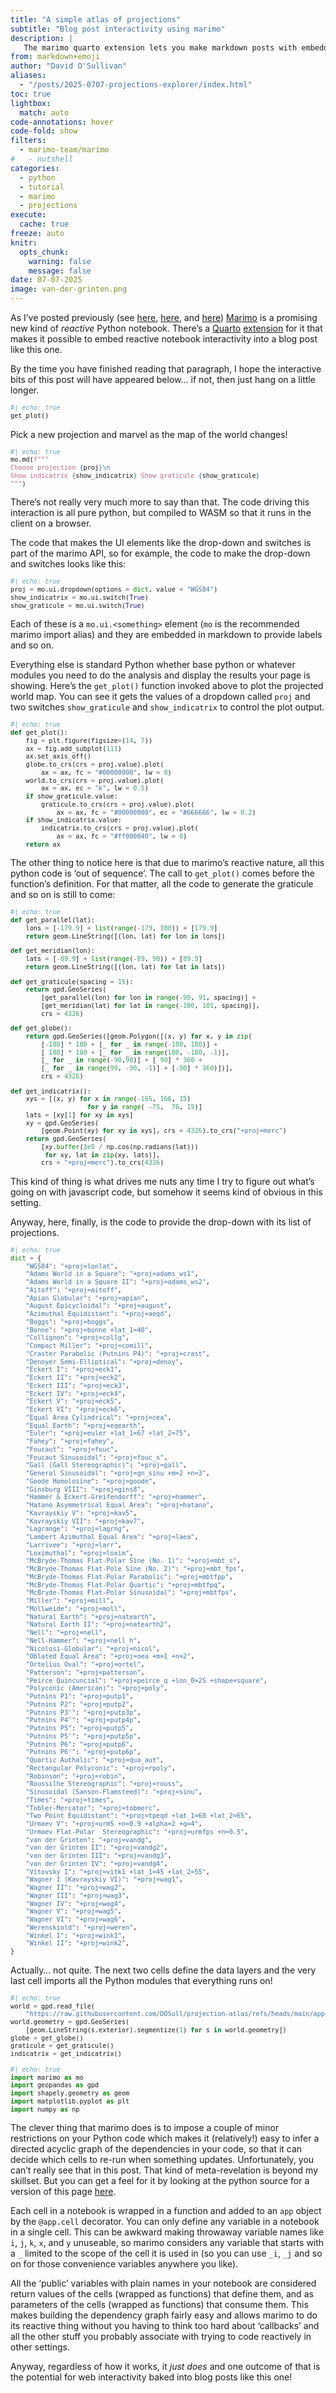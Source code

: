 ```yaml
---
title: "A simple atlas of projections"
subtitle: "Blog post interactivity using marimo"
description: |
   The marimo quarto extension lets you make markdown posts with embedded reactive python code which can be written in any old order you like (just like observable notebooks).
from: markdown+emoji
author: "David O'Sullivan"
aliases: 
  - "/posts/2025-0707-projections-explorer/index.html"
toc: true
lightbox:
  match: auto
code-annotations: hover
code-fold: show
filters: 
  - marimo-team/marimo
#   - nutshell
categories:
  - python
  - tutorial
  - marimo
  - projections
execute:
  cache: true
freeze: auto
knitr:
  opts_chunk: 
    warning: false
    message: false
date: 07-07-2025
image: van-der-grinten.png
---
```


As I've posted previously (see [here](../../notebooks/2025-02-18-marimo.ipynb), [here](../2025-03-09-mapweaver-beta/), and [here](../2025-05-22-python-meetup-talk/)) [Marimo](https://docs.marimo.io) is a promising new kind of _reactive_ Python notebook. There's a [Quarto](https://quarto.org) [extension](https://github.com/marimo-team/quarto-marimo) for it that makes it possible to embed reactive notebook interactivity into a blog post like this one.

By the time you have finished reading that paragraph, I hope the interactive bits of this post will have appeared below... if not, then just hang on a little longer.

::: {style="font-size:12px;"}
```python {.marimo}
#| echo: true
get_plot()
```
:::

Pick a new projection and marvel as the map of the world changes!

::: {style="font-size:12px;"}
```python {.marimo}
#| echo: true
mo.md(f"""
Choose projection {proj}\n
Show indicatrix {show_indicatrix} Show graticule {show_graticule}
""")
```
:::

There's not really very much more to say than that. The code driving this interaction is all pure python, but compiled to WASM so that it runs in the client on a browser.

The code that makes the UI elements like the drop-down and switches is part of the marimo API, so for example, the code to make the drop-down and switches looks like this:

::: {style="font-size:12px;"}
```python {.marimo}
#| echo: true
proj = mo.ui.dropdown(options = dict, value = "WGS84")
show_indicatrix = mo.ui.switch(True)
show_graticule = mo.ui.switch(True)
```
:::

Each of these is a `mo.ui.<something>` element (`mo` is the recommended marimo import alias) and they are embedded in markdown to provide labels and so on.

Everything else is standard Python whether base python or whatever modules you need to do the analysis and display the results your page is showing.  Here's the `get_plot()` function invoked above to plot the projected world map. You can see it gets the values of a dropdown called `proj` and two switches `show_graticule` and `show_indicatrix` to control the plot output. 

::: {style="font-size:12px;"}
```python {.marimo}
#| echo: true
def get_plot():
    fig = plt.figure(figsize=(14, 7))
    ax = fig.add_subplot(111)
    ax.set_axis_off()
    globe.to_crs(crs = proj.value).plot(
        ax = ax, fc = "#00000000", lw = 0)
    world.to_crs(crs = proj.value).plot(
        ax = ax, ec = "k", lw = 0.5)
    if show_graticule.value:
        graticule.to_crs(crs = proj.value).plot(
            ax = ax, fc = "#00000000", ec = "#666666", lw = 0.2)
    if show_indicatrix.value:
        indicatrix.to_crs(crs = proj.value).plot(
            ax = ax, fc = "#ff000040", lw = 0)
    return ax
```
:::

The other thing to notice here is that due to marimo's reactive nature, all this python code is 'out of sequence'. The call to `get_plot()` comes before the function's definition. For that matter, all the code to generate the graticule and so on is still to come:

::: {style="font-size:12px;"}
```python {.marimo}
#| echo: true
def get_parallel(lat):
    lons = [-179.9] + list(range(-179, 180)) + [179.9]
    return geom.LineString([(lon, lat) for lon in lons])

def get_meridian(lon):
    lats = [-89.9] + list(range(-89, 90)) + [89.9]
    return geom.LineString([(lon, lat) for lat in lats])

def get_graticule(spacing = 15):
    return gpd.GeoSeries(
        [get_parallel(lon) for lon in range(-90, 91, spacing)] +
        [get_meridian(lat) for lat in range(-180, 181, spacing)], 
        crs = 4326)

def get_globe():
    return gpd.GeoSeries([geom.Polygon([(x, y) for x, y in zip(
        [-180] * 180 + [_ for _ in range(-180, 180)] + 
        [ 180] * 180 + [_ for _ in range(180, -180, -1)],
        [_ for _ in range(-90,90)] + [ 90] * 360 + 
        [_ for _ in range(90, -90, -1)] + [-90] * 360)])],
        crs = 4326)

def get_indicatrix():
    xys = [(x, y) for x in range(-165, 166, 15)
                    for y in range( -75,  76, 15)]
    lats = [xy[1] for xy in xys]
    xy = gpd.GeoSeries(
        [geom.Point(xy) for xy in xys], crs = 4326).to_crs("+proj=merc")
    return gpd.GeoSeries(
        [xy.buffer(3e5 / np.cos(np.radians(lat))) 
         for xy, lat in zip(xy, lats)],
        crs = "+proj=merc").to_crs(4326)
```
:::

This kind of thing is what drives me nuts any time I try to figure out what's going on with javascript code, but somehow it seems kind of obvious in this setting.

Anyway, here, finally, is the code to provide the drop-down with its list of projections.

::: {style="font-size:12px;"}
```python {.marimo}
#| echo: true
dict = {
    "WGS84": "+proj=lonlat",
    "Adams World in a Square": "+proj=adams_ws1",
    "Adams World in a Square II": "+proj=adams_ws2",
    "Aitoff": "+proj=aitoff",
    "Apian Globular": "+proj=apian",
    "August Epicycloidal": "+proj=august",
    "Azimuthal Equidistant": "+proj=aeqd",
    "Boggs": "+proj=boggs",
    "Bonne": "+proj=bonne +lat_1=40",
    "Collignon": "+proj=collg",
    "Compact Miller": "+proj=comill",
    "Craster Parabolic (Putnins P4)": "+proj=crast",
    "Denoyer Semi-Elliptical": "+proj=denoy",
    "Eckert I": "+proj=eck1",
    "Eckert II": "+proj=eck2",
    "Eckert III": "+proj=eck3",
    "Eckert IV": "+proj=eck4",
    "Eckert V": "+proj=eck5",
    "Eckert VI": "+proj=eck6",
    "Equal Area Cylindrical": "+proj=cea",
    "Equal Earth": "+proj=eqearth",
    "Euler": "+proj=euler +lat_1=67 +lat_2=75",
    "Fahey": "+proj=fahey",
    "Foucaut": "+proj=fouc",
    "Foucaut Sinusoidal": "+proj=fouc_s",
    "Gall (Gall Stereographic)": "+proj=gall",
    "General Sinusoidal": "+proj=gn_sinu +m=2 +n=3",
    "Goode Homolosine": "+proj=goode",
    "Ginsburg VIII": "+proj=gins8",
    "Hammer & Eckert-Greifendorff": "+proj=hammer",
    "Hatano Asymmetrical Equal Area": "+proj=hatano",
    "Kavrayskiy V": "+proj=kav5",
    "Kavrayskiy VII": "+proj=kav7",
    "Lagrange": "+proj=lagrng",
    "Lambert Azimuthal Equal Area": "+proj=laea",
    "Larrivee": "+proj=larr", 
    "Loximuthal": "+proj=loxim",
    "McBryde-Thomas Flat-Polar Sine (No. 1)": "+proj=mbt_s",
    "McBryde-Thomas Flat-Pole Sine (No. 2)": "+proj=mbt_fps",
    "McBryde-Thomas Flat-Polar Parabolic": "+proj=mbtfpp",
    "McBryde-Thomas Flat-Polar Quartic": "+proj=mbtfpq",
    "McBryde-Thomas Flat-Polar Sinusoidal": "+proj=mbtfps",
    "Miller": "+proj=mill",
    "Mollweide": "+proj=moll", 
    "Natural Earth": "+proj=natearth",
    "Natural Earth II": "+proj=natearth2",
    "Nell": "+proj=nell",
    "Nell-Hammer": "+proj=nell_h",
    "Nicolosi-Globular": "+proj=nicol",
    "Oblated Equal Area": "+proj=oea +m=1 +n=2",
    "Ortelius Oval": "+proj=ortel",
    "Patterson": "+proj=patterson",
    "Peirce Quincuncial": "+proj=peirce_q +lon_0=25 +shape=square",
    "Polyconic (American)": "+proj=poly",
    "Putnins P1": "+proj=putp1",
    "Putnins P2": "+proj=putp2",
    "Putnins P3'": "+proj=putp3p",
    "Putnins P4'": "+proj=putp4p",
    "Putnins P5": "+proj=putp5",
    "Putnins P5'": "+proj=putp5p",
    "Putnins P6": "+proj=putp6",
    "Putnins P6'": "+proj=putp6p",
    "Quartic Authalic": "+proj=qua_aut",
    "Rectangular Polyconic": "+proj=rpoly",
    "Robinson": "+proj=robin",
    "Roussilhe Stereographic": "+proj=rouss", 
    "Sinusoidal (Sanson-Flamsteed)": "+proj=sinu",
    "Times": "+proj=times",
    "Tobler-Mercator": "+proj=tobmerc",
    "Two Point Equidistant": "+proj=tpeqd +lat_1=60 +lat_2=65",
    "Urmaev V": "+proj=urm5 +n=0.9 +alpha=2 +q=4",
    "Urmaev Flat-Polar  Stereographic": "+proj=urmfps +n=0.5",
    "van der Grinten": "+proj=vandg",
    "van der Grinten II": "+proj=vandg2",
    "van der Grinten III": "+proj=vandg3",
    "van der Grinten IV": "+proj=vandg4",
    "Vitovsky I": "+proj=vitk1 +lat_1=45 +lat_2=55",
    "Wagner I (Kavrayskiy VI)": "+proj=wag1",
    "Wagner II": "+proj=wag2",
    "Wagner III": "+proj=wag3",
    "Wagner IV": "+proj=wag4",
    "Wagner V": "+proj=wag5",
    "Wagner VI": "+proj=wag6",
    "Werenskiold": "+proj=weren",
    "Winkel I": "+proj=wink1",
    "Winkel II": "+proj=wink2",
}
```
:::

Actually... not quite. The next two cells define the data layers and the very last cell imports all the Python modules that everything runs on!

::: {style="font-size:12px;"}
```python {.marimo}
#| echo: true
world = gpd.read_file(
    "https://raw.githubusercontent.com/DOSull/projection-atlas/refs/heads/main/app/ne.geojson")
world.geometry = gpd.GeoSeries(
    [geom.LineString(s.exterior).segmentize(1) for s in world.geometry])
globe = get_globe()
graticule = get_graticule()
indicatrix = get_indicatrix()
```
:::

::: {style="font-size:12px;"}
```python {.marimo}
#| echo: true
import marimo as mo
import geopandas as gpd
import shapely.geometry as geom
import matplotlib.pyplot as plt
import numpy as np
```
:::

The clever thing that marimo does is to impose a couple of minor restrictions on your Python code which makes it (relatively!) easy to infer a directed acyclic graph of the dependencies in your code, so that it can decide which cells to re-run when something updates. Unfortunately, you can't really see that in this post. That kind of meta-revelation is beyond my skillset. But you can get a feel for it by looking at the python source for a version of this page [here](https://github.com/DOSull/projection-atlas/blob/main/proj.py). 

Each cell in a notebook is wrapped in a function and added to an `app` object by the `@app.cell` decorator. You can only define any variable in a notebook in a single cell. This can be awkward making throwaway variable names like `i`, `j`, `k`, `x`, and `y` unuseable, so marimo considers any variable that starts with a `_` limited to the scope of the cell it is used in (so you can use `_i`, `_j` and so on for those convenience variables anywhere you like). 

All the 'public' variables with plain names in your notebook are considered return values of the cells (wrapped as functions) that define them, and as parameters of the cells (wrapped as functions) that consume them. This makes building the dependency graph fairly easy and allows marimo to do its reactive thing without you having to think too hard about 'callbacks' and all the other stuff you probably associate with trying to code reactively in other settings.

Anyway, regardless of how it works, it _just does_ and one outcome of that is the potential for web interactivity baked into blog posts like this one!
